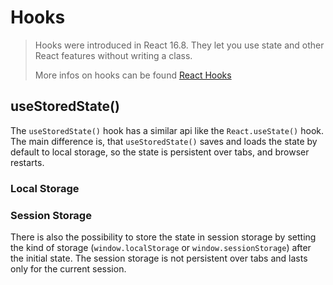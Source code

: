 
# Hooks

> Hooks were introduced in React 16.8. They let you use state and other React features without writing a class.
>
> More infos on hooks can be found [React Hooks](https://reactjs.org/docs/hooks-intro.html)

<Meta title="docs/@comet/admin/hooks" />

## useStoredState()

The `useStoredState()` hook has a similar api like the `React.useState()` hook. The main difference is, that `useStoredState()` saves and loads the state by default to local storage, so the state is persistent over tabs, and browser restarts.

### Local Storage

<Canvas>
    <Story id="comet-admin-hooks-usestoredstate--local-storage" />
</Canvas>

### Session Storage

There is also the possibility to store the state in session storage by setting the kind of storage (`window.localStorage` or `window.sessionStorage`) after the initial state. The session storage is not persistent over tabs and lasts only for the current session.

<Canvas>
    <Story id="comet-admin-hooks-usestoredstate--session-storage" />
</Canvas>
